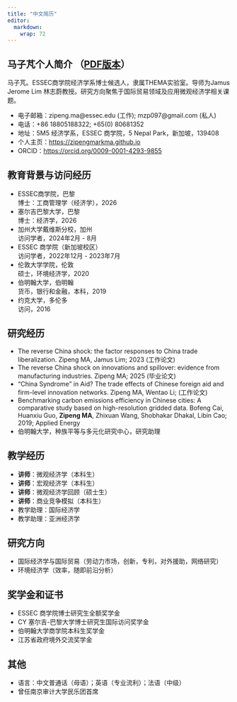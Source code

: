 ```yaml
---
title: "中文简历"
editor: 
  markdown: 
    wrap: 72
---
```



## 马子芃个人简介 （[PDF版本](ZipengMACV.pdf)）

马子芃。ESSEC商学院经济学系博士候选人，隶属THEMA实验室。导师为Jamus Jerome Lim 林志蔚教授。研究方向聚焦于国际贸易领域及应用微观经济学相关课题。

- 电子邮箱：zipeng.ma@essec.edu (工作); mzp097@gmail.com (私人) 
- 电话：+86 18805188322; +65(0) 80681352 
- 地址：5M5 经济学系，ESSEC 商学院，5 Nepal Park，新加坡，139408 
- 个人主页：<https://zipengmarkma.github.io> 
- ORCID：<https://orcid.org/0009-0001-4293-9855> 


## 教育背景与访问经历 

- ESSEC商学院，巴黎 \
  博士：工商管理学（经济学），2026
- 塞尔吉巴黎大学，巴黎 \
  博士：经济学，2026
- 加州大学戴维斯分校，加州 \                                                    
  访问学者，2024年2月 - 8月  
- ESSEC 商学院（新加坡校区）\                                           
  访问学者，2022年12月 - 2023年7月
- 伦敦大学学院，伦敦 \                                                           
  硕士，环境经济学，2020
- 伯明翰大学，伯明翰 \                                                       
  货币，银行和金融，本科，2019
- 约克大学，多伦多 \                                                                   
  访问，2016


## 研究经历

- The reverse China shock: the factor responses to China trade liberalization. Zipeng MA, Jamus Lim; 2023 (工作论文)
- The reverse China shock on innovations and spillover: evidence from manufacturing industries. Zipeng MA; 2025 (毕业论文)
- "China Syndrome" in Aid? The trade effects of Chinese foreign aid and firm-level innovation networks. Zipeng MA, Wentao Li; (工作论文)
- Benchmarking carbon emissions efficiency in Chinese cities: A comparative study based on high-resolution gridded data. Bofeng Cai, Huanxiu Guo, <strong>Zipeng MA</strong>, Zhixuan Wang, Shobhakar Dhakal, Libin Cao; 2019; Applied Energy
- 伯明翰大学，种族平等与多元化研究中心，研究助理
  

## 教学经历

- <strong>讲师</strong>：微观经济学（本科生）
- <strong>讲师</strong>：宏观经济学（本科生）
- <strong>讲师</strong>：微观经济学回顾（硕士生）
- <strong>讲师</strong>：商业竞争模拟（本科生）
- 教学助理：国际经济学
- 教学助理：亚洲经济学


## 研究方向

- 国际经济学与国际贸易（劳动力市场，创新，专利，对外援助，网络研究）
- 环境经济学（效率，随即前沿分析）


## 奖学金和证书

- ESSEC 商学院博士研究生全额奖学金
- CY 塞尔吉-巴黎大学博士研究生国际访问奖学金
- 伯明翰大学商学院本科生奖学金
- 江苏省政府境外交流奖学金


## 其他
- 语言：中文普通话（母语）；英语（专业流利）；法语（中级）
- 曾任南京审计大学民乐团首席